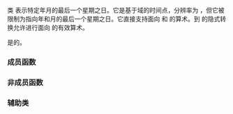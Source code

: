 {{cpp/chrono/title|year_month_weekday_last}}
{{cpp/chrono/year_month_weekday_last/navbar}}
{{ddcl|header=chrono|since=c++20|
class year_month_weekday_last;
}}

类 {{tt|year_month_weekday_last}} 表示特定年月的最后一个星期之日。它是基于域的时间点，分辨率为 {{lc|std::chrono::days}}，但它被限制为指向年和月的最后一个星期之日。它直接支持面向 {{lc|std::chrono::years}} 和 {{lc|std::chrono::months}} 的算术。到 {{lc|std::chrono::sys_days}} 的隐式转换允许进行面向 {{lc|std::chrono::days}} 的有效算术。

{{tt|year_month_weekday_last}} 是{{named req|TriviallyCopyable}}的{{named req|StandardLayoutType}}。

===成员函数===
{{dsc begin}}
{{dsc inc|cpp/chrono/year_month_weekday_last/dsc constructor}}
{{dsc inc|cpp/chrono/year_month_weekday_last/dsc operator arith}}
{{dsc inc|cpp/chrono/year_month_weekday_last/dsc accessors}}
{{dsc inc|cpp/chrono/year_month_weekday_last/dsc operator days}}
{{dsc inc|cpp/chrono/year_month_weekday_last/dsc ok}}
{{dsc end}}

===非成员函数===
{{dsc begin}}
{{dsc inc|cpp/chrono/year_month_weekday_last/dsc operator cmp}}
{{dsc inc|cpp/chrono/year_month_weekday_last/dsc operator arith 2}}
{{dsc inc|cpp/chrono/year_month_weekday_last/dsc operator ltlt}}
{{dsc end}}

===辅助类===
{{dsc begin}}
{{dsc inc|cpp/chrono/dsc formatter|year_month_weekday_last}}
{{dsc hash|cpp/chrono/year_month_weekday_last|nested=true|notes={{mark c++26}}}}
{{dsc end}}

{{langlinks|en|es|ja|ru}}